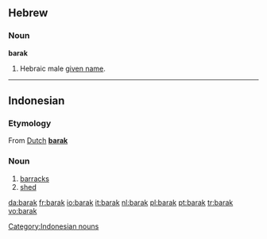 ==Hebrew==
===Noun===
'''barak'''

# Hebraic male [[given name]].

----

==Indonesian==

===Etymology===
From [[w:Dutch language|Dutch]] '''[[barak]]'''

===Noun===
{{infl|noun|lang=id}}

# [[barracks]]
# [[shed]]

[[Category:Indonesian nouns]]

[[da:barak]]
[[fr:barak]]
[[io:barak]]
[[it:barak]]
[[nl:barak]]
[[pl:barak]]
[[pt:barak]]
[[tr:barak]]
[[vo:barak]]